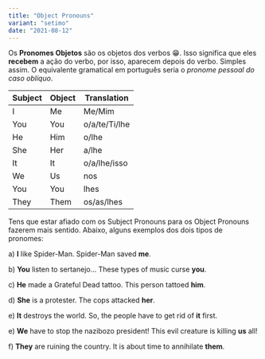 ```yaml
---
title: "Object Pronouns"
variant: "setimo"
date: "2021-08-12"
---
```



Os **Pronomes Objetos** são os objetos dos verbos 😁. Isso significa que eles **recebem** a ação do verbo, por isso, aparecem depois do verbo. Simples assim. O equivalente gramatical em português seria o _pronome pessoal do caso oblíquo_.

| Subject | Object | Translation   |
| ------- | ------ | ------------- |
| I       | Me     | Me/Mim        |
| You     | You    | o/a/te/Ti/lhe |
| He      | Him    | o/lhe         |
| She     | Her    | a/lhe         |
| It      | It     | o/a/lhe/isso  |
| We      | Us     | nos           |
| You     | You    | lhes          |
| They    | Them   | os/as/lhes    |

Tens que estar afiado com os <Link className="btn" to="/anos/sexto/subjectpronouns">Subject Pronouns</Link> para os Object Pronouns fazerem mais sentido. Abaixo, alguns exemplos dos dois tipos de pronomes:

a) **I** like Spider-Man. Spider-Man saved **me**.

b) **You** listen to sertanejo... These types of music curse **you**.

c) **He** made a Grateful Dead tattoo. This person tattoed **him**.

d) **She** is a protester. The cops attacked **her**.

e) **It** destroys the world. So, the people have to get rid of **it** first.

e) **We** have to stop the nazibozo president! This evil creature is killing **us** all!

f) **They** are ruining the country. It is about time to annihilate **them**.
